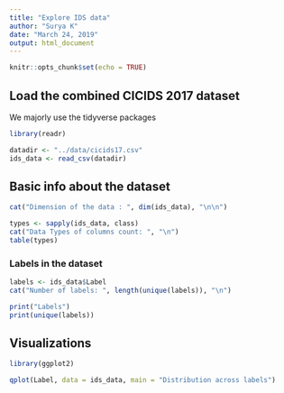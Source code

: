 ```yaml
---
title: "Explore IDS data"
author: "Surya K"
date: "March 24, 2019"
output: html_document
---
```


```r
knitr::opts_chunk$set(echo = TRUE)
```


## Load the combined CICIDS 2017 dataset

We majorly use the tidyverse packages

```r
library(readr)

datadir <- "../data/cicids17.csv"
ids_data <- read_csv(datadir)
```

## Basic info about the dataset

```r
cat("Dimension of the data : ", dim(ids_data), "\n\n")

types <- sapply(ids_data, class)
cat("Data Types of columns count: ", "\n")
table(types)

```

### Labels in the dataset

```r
labels <- ids_data$Label
cat("Number of labels: ", length(unique(labels)), "\n")

print("Labels")
print(unique(labels))
```

## Visualizations

```r
library(ggplot2)

qplot(Label, data = ids_data, main = "Distribution across labels")

```


